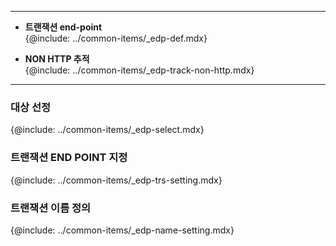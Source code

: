 
---
* **트랜잭션 end-point**  
    {@include: ../common-items/_edp-def.mdx} 

* **NON HTTP 추적**  
    {@include: ../common-items/_edp-track-non-http.mdx}  
---

### 대상 선정

{@include: ../common-items/_edp-select.mdx} 

### 트랜잭션 END POINT 지정

{@include: ../common-items/_edp-trs-setting.mdx}

### 트랜잭션 이름 정의

{@include: ../common-items/_edp-name-setting.mdx}
 
<!--
### 플러그인 사용

{@include: ../common-items/_edp-plugin.mdx}
-->

